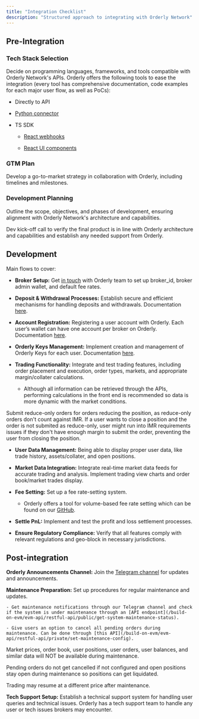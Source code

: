 ```yaml
---
title: "Integration Checklist"
description: "Structured approach to integrating with Orderly Network"
---
```


## Pre-Integration

### Tech Stack Selection

Decide on programming languages, frameworks, and tools compatible with Orderly Network's APIs. Orderly offers the following tools to ease the integration (every tool has comprehensive documentation, code examples for each major user flow, as well as PoCs):

- Directly to API

- [Python connector](https://github.com/OrderlyNetwork/orderly-evm-connector-python)

- TS SDK

    - [React webhooks](https://sdk.orderly.network/docs/hooks/overview)

    - [React UI components](https://sdk.orderly.network/components/introduction)

### GTM Plan

Develop a go-to-market strategy in collaboration with Orderly, including timelines and milestones.

### Development Planning

Outline the scope, objectives, and phases of development, ensuring alignment with Orderly Network's architecture and capabilities. 

Dev kick-off call to verify the final product is in line with Orderly architecture and capabilities and establish any needed support from Orderly.

## Development
Main flows to cover:

- **Broker Setup:** Get [in touch](mailto:product@orderly.network) with Orderly team to set up broker_id, broker admin wallet, and default fee rates.

- **Deposit & Withdrawal Processes:** Establish secure and efficient mechanisms for handling deposits and withdrawals. Documentation [here](/build-on-evm/user-flows/withdrawal-deposit).

- **Account Registration:** Registering a user account with Orderly. Each user’s wallet can have one account per broker on Orderly. Documentation [here](/build-on-evm/user-flows/accounts).

- **Orderly Keys Management:** Implement creation and management of Orderly Keys for each user. Documentation [here](/build-on-evm/user-flows/wallet-authentication#orderly-key).

- **Trading Functionality:** Integrate and test trading features, including order placement and execution, order types, markets, and appropriate margin/collater calculations.

    - Although all information can be retrieved through the APIs, performing calculations in the front end is recommended so data is more dynamic with the market conditions.

<Note>
Submit reduce-only orders for orders reducing the position, as reduce-only orders don't count against IMR. If a user wants to close a position and the order is not submited as reduce-only, user might run into IMR requirements issues if they don't have enough margin to submit the order, preventing the user from closing the position.
</Note>

- **User Data Management:** Being able to display proper user data, like trade history, assets/collater, and open positions.

- **Market Data Integration:** Integrate real-time market data feeds for accurate trading and analysis. Implement trading view charts and order book/market trades display.

- **Fee Setting:** Set up a fee rate-setting system. 

    - Orderly offers a tool for volume-based fee rate setting which can be found on our [GitHub](https://github.com/OrderlyNetwork/orderly-evm-broker-fee-admin).

- **Settle PnL:** Implement and test the profit and loss settlement processes.

- **Ensure Regulatory Compliance:** Verify that all features comply with relevant regulations and geo-block in necessary jurisdictions.

## Post-integration
**Orderly Announcements Channel:** Join the [Telegram channel](https://t.me/+VnpoOvYpJXA2ZTc1) for updates and announcements.

**Maintenance Preparation:** Set up procedures for regular maintenance and updates. 

    - Get maintenance notifications through our Telegram channel and check if the system is under maintenance through an [API endpoint](/build-on-evm/evm-api/restful-api/public/get-system-maintenance-status).

    - Give users an option to cancel all pending orders during maintenance. Can be done through [this API](/build-on-evm/evm-api/restful-api/private/set-maintenance-config).

<Warning>
Market prices, order book, user positions, user orders, user balances, and similar data will NOT be available during maintenance.

Pending orders do not get cancelled if not configured and open positions stay open during maintenance so positions can get liquidated.

Trading may resume at a different price after maintenance.
</Warning>

**Tech Support Setup:** Establish a technical support system for handling user queries and technical issues. Orderly has a tech support team to handle any user or tech issues brokers may encounter.